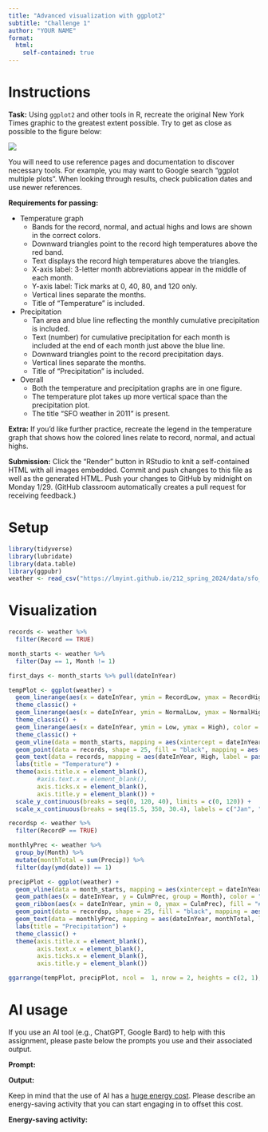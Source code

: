```yaml
---
title: "Advanced visualization with ggplot2"
subtitle: "Challenge 1"
author: "YOUR NAME"
format: 
  html:
    self-contained: true
---
```


# Instructions

**Task:** Using `ggplot2` and other tools in R, recreate the original New York Times graphic to the greatest extent possible. Try to get as close as possible to the figure below:

![](https://lmyint.github.io/212_spring_2024/images/hw1_goal.png){width=600, fig-align="center"}

You will need to use reference pages and documentation to discover necessary tools. For example, you may want to Google search "ggplot multiple plots". When looking through results, check publication dates and use newer references.

**Requirements for passing:**

- Temperature graph
    - Bands for the record, normal, and actual highs and lows are shown in the correct colors.
    - Downward triangles point to the record high temperatures above the red band.
    - Text displays the record high temperatures above the triangles.
    - X-axis label: 3-letter month abbreviations appear in the middle of each month.
    - Y-axis label: Tick marks at 0, 40, 80, and 120 only.
    - Vertical lines separate the months.
    - Title of "Temperature" is included.
- Precipitation
    - Tan area and blue line reflecting the monthly cumulative precipitation is included.
    - Text (number) for cumulative precipitation for each month is included at the end of each month just above the blue line.
    - Downward triangles point to the record precipitation days.
    - Vertical lines separate the months.
    - Title of "Precipitation" is included.
- Overall
    - Both the temperature and precipitation graphs are in one figure.
    - The temperature plot takes up more vertical space than the precipitation plot.
    - The title "SFO weather in 2011" is present.

**Extra:** If you'd like further practice, recreate the legend in the temperature graph that shows how the colored lines relate to record, normal, and actual highs.

**Submission:** Click the "Render" button in RStudio to knit a self-contained HTML with all images embedded. Commit and push changes to this file as well as the generated HTML. Push your changes to GitHub by midnight on Monday 1/29. (GitHub classroom automatically creates a pull request for receiving feedback.)



# Setup

```r
library(tidyverse)
library(lubridate)
library(data.table)
library(ggpubr)
weather <- read_csv("https://lmyint.github.io/212_spring_2024/data/sfo_weather.csv")
```



# Visualization
```r
records <- weather %>% 
  filter(Record == TRUE)

month_starts <- weather %>% 
  filter(Day == 1, Month != 1)

first_days <- month_starts %>% pull(dateInYear)

tempPlot <- ggplot(weather) +
  geom_linerange(aes(x = dateInYear, ymin = RecordLow, ymax = RecordHigh), color = "#ECEBE3", linewidth = 1) + 
  theme_classic() +
  geom_linerange(aes(x = dateInYear, ymin = NormalLow, ymax = NormalHigh), color = "#c8b8ba", linewidth = 1) + 
  theme_classic() +
  geom_linerange(aes(x = dateInYear, ymin = Low, ymax = High), color = "#A90248", linewidth = 1) + 
  theme_classic() +
  geom_vline(data = month_starts, mapping = aes(xintercept = dateInYear), lty = "dashed", color = "grey") +
  geom_point(data = records, shape = 25, fill = "black", mapping = aes(dateInYear, High)) +
  geom_text(data = records, mapping = aes(dateInYear, High, label = paste("Record High:" , High), hjust = .5, vjust = -4), size = 1.5) + 
  labs(title = "Temperature") +
  theme(axis.title.x = element_blank(),
        #axis.text.x = element_blank(),
        axis.ticks.x = element_blank(),
        axis.title.y = element_blank()) +
  scale_y_continuous(breaks = seq(0, 120, 40), limits = c(0, 120)) +
  scale_x_continuous(breaks = seq(15.5, 350, 30.4), labels = c("Jan", "Feb", "Mar", "Apr", "May", "Jun", "Jul", "Aug", "Sep", "Oct", "Nov", "Dec"))
```

```r
recordsp <- weather %>% 
  filter(RecordP == TRUE)

monthlyPrec <- weather %>%
  group_by(Month) %>% 
  mutate(monthTotal = sum(Precip)) %>% 
  filter(day(ymd(date)) == 1)

precipPlot <- ggplot(weather) +
  geom_vline(data = month_starts, mapping = aes(xintercept = dateInYear), lty = "solid", color = "grey") +
  geom_path(aes(x = dateInYear, y = CulmPrec, group = Month), color = "#32a3d8", linewidth = 1) +
  geom_ribbon(aes(x = dateInYear, ymin = 0, ymax = CulmPrec), fill = "#ebeae2") +
  geom_point(data = recordsp, shape = 25, fill = "black", mapping = aes(dateInYear, CulmPrec, label = CulmPrec)) +
  geom_text(data = monthlyPrec, mapping = aes(dateInYear, monthTotal, label = monthTotal, hjust = -0.5, vjust = 0)) +
  labs(title = "Precipitation") +
  theme_classic() +
  theme(axis.title.x = element_blank(),
        axis.text.x = element_blank(),
        axis.ticks.x = element_blank(),
        axis.title.y = element_blank())
```
```r
ggarrange(tempPlot, precipPlot, ncol =  1, nrow = 2, heights = c(2, 1), labels = "SFO weather in 2011", hjust = c(-1.5, 0, 0))
```




# AI usage

If you use an AI tool (e.g., ChatGPT, Google Bard) to help with this assignment, please paste below the prompts you use and their associated output.

**Prompt:**

**Output:**

Keep in mind that the use of AI has a [huge energy cost](https://lmyint.github.io/212_spring_2024/syllabus.html#artificial-intelligence-ai-use). Please describe an energy-saving activity that you can start engaging in to offset this cost.

**Energy-saving activity:** 

